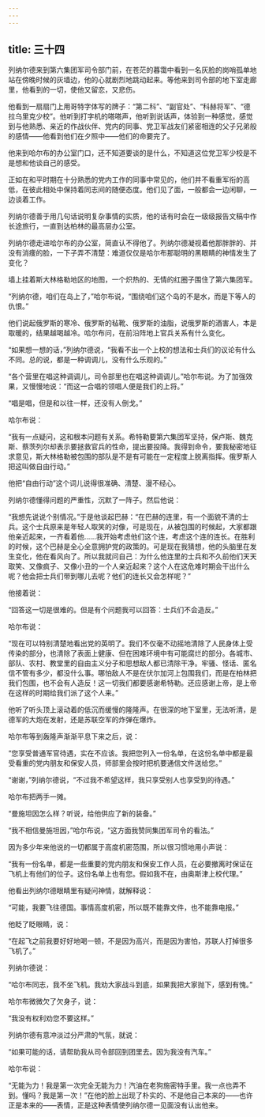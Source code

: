 ```yaml
---
---
---
```

title: 三十四
---



列纳尔德来到第六集团军司令部门前，在苍茫的暮霭中看到一名灰脸的岗哨孤单地站在傍晚时候的灰墙边，他的心就剧烈地跳动起来。等他来到司令部的地下室走廊里，他看到的一切，使他又留恋，又悲伤。

他看到一扇扇门上用哥特字体写的牌子：“第二科”、“副官处”、“科赫将军”、“德拉乌里克少校”。他听到打字机的嗒嗒声，他听到说话声，体验到一种感觉，感觉到与他熟悉、亲近的作战伙伴、党内的同事、党卫军战友们紧密相连的父子兄弟般的感情——他看到他们在夕照中——他们的命要完了。

他来到哈尔布的办公室门口，还不知道要谈的是什么，不知道这位党卫军少校是不是想和他谈自己的感受。

正如在和平时期在十分熟悉的党内工作的同事中常见的，他们并不看重军衔的高低，在彼此相处中保持着同志间的随便态度。他们见了面，一般都会一边闲聊，一边谈着工作。

列纳尔德善于用几句话说明复杂事情的实质，他的话有时会在一级级报告文稿中作长途旅行，一直到达柏林的最高层办公室。

列纳尔德走进哈尔布的办公室，简直认不得他了。列纳尔德凝视着他那胖胖的、并没有消痩的脸，一下子弄不清楚：难道仅仅是哈尔布那聪明的黑眼睛的神情发生了变化？

墙上挂着斯大林格勒地区的地图，一个炽热的、无情的红圈子围住了第六集团军。

“列纳尔德，咱们在岛上了，”哈尔布说，“围绕咱们这个岛的不是水，而是下等人的仇恨。”

他们说起俄罗斯的寒冷、俄罗斯的毡靴、俄罗斯的油脂，说俄罗斯的酒害人，本是取暖的，结果越喝越冷。哈尔布问，在前沿阵地上官兵关系有什么变化。

“如果想一想的话，”列纳尔德说，“我看不出一个上校的想法和士兵们的议论有什么不同。总的说，都是一种调调儿，没有什么乐观的。”

“各个营里在唱这种调调儿，司令部里也在唱这种调调儿。”哈尔布说。为了加强效果，又慢慢地说：“而这一合唱的领唱人便是我们的上将。”

“唱是唱，但是和以往一样，还没有人倒戈。”

哈尔布说：

“我有一点疑问，这和根本问题有关系。希特勒要第六集团军坚持，保卢斯、魏克斯、蔡茨列尔却表示要拯救官兵的性命，提出要投降。我得到命令，要我秘密地征求意见，斯大林格勒被包围的部队是不是有可能在一定程度上脱离指挥。俄罗斯人把这叫做自由行动。”

他把“自由行动”这个词儿说得很准确、清楚、漫不经心。

列纳尔德懂得问题的严重性，沉默了一阵子。然后他说：

“我想先说说个别情况。”于是他谈起巴赫：“在巴赫的连里，有一个面貌不清的士兵。这个士兵原来是年轻人取笑的对像，可是现在，从被包围的时候起，大家都跟他亲近起来，一齐看着他……我开始考虑他们这个连，考虑这个连的连长。在胜利的时候，这个巴赫是全心全意拥护党的政策的。可是现在我猜想，他的头脑里在发生变化，他在看风向了。所以我就问自己：为什么他连里的士兵和不久前他们天天取笑、又像疯子、又像小丑的一个人亲近起来？这个人在这危难时期会干出什么呢？他会把士兵们带到哪儿去呢？他们的连长又会怎样呢？”

他接着说：

“回答这一切是很难的。但是有个问题我可以回答：士兵们不会造反。”

哈尔布说：

“现在可以特别清楚地看出党的英明了。我们不仅毫不动摇地清除了人民身体上受传染的部分，也清除了表面上健康、但在困难环境中有可能腐烂的部分。各城市、部队、农村、教堂里的自由主义分子和思想敌人都已清除干净。牢骚、怪话、匿名信不管有多少，都没什么事。哪怕敌人不是在伏尔加河上包围我们，而是在柏林把我们包围，也不会有人造反！这一切我们都要感谢希特勒。还应感谢上帝，是上帝在这样的时期给我们派了这个人来。”

他听了听头顶上滚动着的低沉而缓慢的隆隆声。在很深的地下室里，无法听清，是德军的大炮在发射，还是苏联空军的炸弹在爆炸。

哈尔布等到轰隆声渐渐平息下来之后，说：

“您享受普通军官待遇，实在不应该。我把您列入一份名单，在这份名单中都是最受看重的党内朋友和保安人员，师部里会按时把机要通信文件送给您。”

“谢谢，”列纳尔德说，“不过我不希望这样，我只享受别人也享受到的待遇。”

哈尔布把两手一摊。

“曼施坦因怎么样？听说，给他供应了新的装备。”

“我不相信曼施坦因，”哈尔布说，“这方面我赞同集团军司令的看法。”

因为多少年来他说的一切都属于高度机密范围，所以很习惯地用小声说：

“我有一份名单，都是一些重要的党内朋友和保安工作人员，在必要撤离时保证在飞机上有他们的位子。这份名单上也有您。假如我不在，由奥斯津上校代理。”

他看出列纳尔德眼睛里有疑问神情，就解释说：

“可能，我要飞往德国。事情高度机密，所以既不能靠文件，也不能靠电报。”

他眨了眨眼睛，说：

“在起飞之前我要好好地喝一顿，不是因为高兴，而是因为害怕，苏联人打掉很多飞机了。”

列纳尔德说：

“哈尔布同志，我不坐飞机。我劝大家战斗到底，如果我把大家抛下，感到有愧。”

哈尔布微微欠了欠身子，说：

“我没有权利劝您不要这样。”

列纳尔德有意冲淡过分严肃的气氛，就说：

“如果可能的话，请帮助我从司令部回到团里去。因为我没有汽车。”

哈尔布说：

“无能为力！我是第一次完全无能为力！汽油在老狗施密特手里。我一点也弄不到。懂吗？我是第一次！”在他的脸上出现了朴实的、不是他自己本来的——也许正是本来的——表情，正是这种表情使列纳尔德一见面没有认出他来。